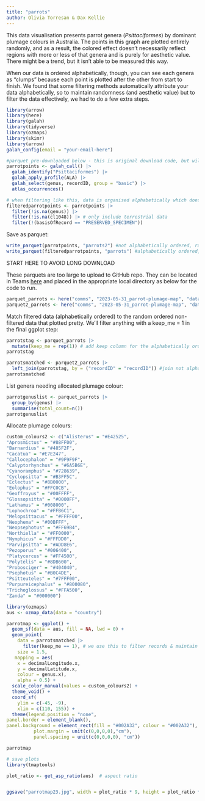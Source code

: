 ```yaml
---
title: "parrots"
author: Olivia Torresan & Dax Kellie 
---
```


This data visualisation presents parrot genera (*Psittaciformes*) by dominant plumage colours in Australia. The points in this graph are plotted entirely randomly, and as a result, the colored effect doesn't necessarily reflect regions with more or less of that genera and is purely for aesthetic value. There might be a trend, but it isn't able to be measured this way. 

When our data is ordered alphabetically, though, you can see each genera as "clumps" because each point is plotted after the other from start to finish. We found that some filtering methods automatically attribute your data alphabetically, so to maintain randomness (and aesthetic value) but to filter the data effectively, we had to do a few extra steps.

```r
library(arrow)
library(here)
library(galah)
library(tidyverse)
library(ozmaps)
library(skimr)
library(arrow)
galah_config(email = "your-email-here")
```

```r
#parquet pre-downloaded below - this is original download code, but will take some time to download
parrotpoints <- galah_call() |>
  galah_identify("Psittaciformes") |>
  galah_apply_profile(ALA) |>
  galah_select(genus, recordID, group = "basic") |>
  atlas_occurrences()
```


```r
# when filtering like this, data is organised alphabetically which doesn't give our map the desired effect
filteredparrotpoints <- parrotpoints |>
  filter(!is.na(genus)) |>
  filter(!is.na(cl1048)) |> # only include terrestrial data 
  filter(!(basisOfRecord == "PRESERVED_SPECIMEN"))
```

Save as parquet:

```r
write_parquet(parrotpoints, "parrots2") #not alphabetically ordered, random data 
write_parquet(filteredparrotpoints, "parrots") #alphabetically ordered, filtered data 
```

START HERE TO AVOID LONG DOWNLOAD

These parquets are too large to upload to GitHub repo. They can be located in Teams [here](https://csiroau.sharepoint.com/:f:/r/sites/AtlasofLivingAustraliaTeams/Shared%20Documents/Teams/Science%20and%20Decision%20Support/Projects/data_visualisations/scripts/2023_parrot-plumage-vis/data?csf=1&web=1&e=G95Lan) and placed in the appropriate local directory as below for the code to run. 

```r
parquet_parrots <- here("comms", "2023-05-31_parrot-plumage-map", "data", "parrots")
parquet2_parrots <- here("comms", "2023-05-31_parrot-plumage-map", "data", "parrots2")
```

Match filtered data (alphabetically ordered) to the random ordered non-filtered data that plotted pretty. We'll filter anything with a keep_me = 1 in the final ggplot step:

```r
parrotstag <- parquet_parrots |>
  mutate(keep_me = rep(1)) # add keep column for the alphabetically ordered / filtered data 
parrotstag
```

```r
parrotsmatched <- parquet2_parrots |>
  left_join(parrotstag, by = ("recordID" = "recordID")) #join not alphabetically ordered data (non filtered) to the alphabetically ordered data (filtered) by record_ID column to maintain random order. 
parrotsmatched
```


List genera needing allocated plumage colour:

```r
parrotgenuslist <- parquet_parrots |>
  group_by(genus) |>
  summarise(total_count=n()) 
parrotgenuslist
```


Allocate plumage colours:

```r
custom_colours2 <- c("Alisterus" = "#E42525",
"Aprosmictus" = "#88FF00",
"Barnardius" = "#485F2F",
"Cacatua" = "#E7E247",
"Callocephalon" = "#9F9F9F",
"Calyptorhynchus" = "#6A5B6E",
"Cyanoramphus" = "#728639",
"Cyclopsitta" = "#B3FF5C",
"Eclectus" = "#8B0000",
"Eolophus" = "#FFC0CB",
"Geoffroyus" = "#00FFFF",
"Glossopsitta" = "#0000FF",
"Lathamus" = "#008000",
"Lophochroa" = "#FFB6C1",
"Melopsittacus" = "#FFFF00",
"Neophema" = "#00BFFF",
"Neopsephotus" = "#FF69B4",
"Northiella" = "#FF0000",
"Nymphicus" = "#FFFDD0",
"Parvipsitta" = "#ADD8E6",
"Pezoporus" = "#006400",
"Platycercus" = "#FF4500",
"Polytelis" = "#8DB600",
"Probosciger" = "#404040",
"Psephotus" = "#B0C4DE",
"Psitteuteles" = "#7FFF00",
"Purpureicephalus" = "#800080",
"Trichoglossus" = "#FFA500",
"Zanda" = "#000000")

```

```r
library(ozmaps)
aus <- ozmap_data(data = "country")

parrotmap <- ggplot() +
  geom_sf(data = aus, fill = NA, lwd = 0) +
  geom_point(
    data = parrotsmatched |>
      filter(keep_me == 1), # we use this to filter records & maintain random ordering. it also removes ocean points 
    size = 1.5,
   mapping = aes(
    x = decimalLongitude.x,
    y = decimalLatitude.x,
    colour = genus.x),
    alpha = 0.5) +
  scale_color_manual(values = custom_colours2) +
  theme_void() +
  coord_sf(
    ylim = c(-45, -9),
    xlim = c(110, 155)) +
  theme(legend.position = "none",
panel.border = element_blank(),
panel.background = element_rect(fill = "#002A32", colour = "#002A32"), # remove white space from x/y region
          plot.margin = unit(c(0,0,0,0),"cm"),
          panel.spacing = unit(c(0,0,0,0), "cm"))

parrotmap

```

```r
# save plots
library(tmaptools)

plot_ratio <- get_asp_ratio(aus)  # aspect ratio


ggsave("parrotmap23.jpg", width = plot_ratio * 9, height = plot_ratio * 8.08)
```
